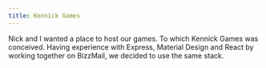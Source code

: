 ```yaml
---
title: Kennick Games
---
```


Nick and I wanted a place to host our games. To which Kennick Games was conceived. Having experience with Express, Material Design and React by working together on BizzMail, we decided to use the same stack.
